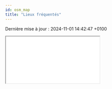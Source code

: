 ```yaml
---
id: osm_map
title: "Lieux fréquentés"
---
```


<p>Dernière mise à jour : 2024-11-01 14:42:47 +0100</p>

<div style={{"width": "100%", "height": "80vh"}}>
  <iframe
    src="/osm_map.html"
    style={{"border": "none", "width": "100%", "height": "100%"}}
    allowFullScreen
  />
</div>
